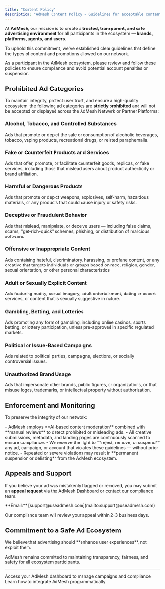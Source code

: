```yaml
---
title: "Content Policy"
description: "AdMesh Content Policy - Guidelines for acceptable content and advertising standards"
---
```


At **AdMesh**, our mission is to create a **trusted, transparent, and safe advertising environment** for all participants in the ecosystem — **brands, platforms, agents, and users**.

To uphold this commitment, we've established clear guidelines that define the types of content and promotions allowed on our network.

<Note>
As a participant in the AdMesh ecosystem, please review and follow these policies to ensure compliance and avoid potential account penalties or suspension.
</Note>

## Prohibited Ad Categories

To maintain integrity, protect user trust, and ensure a high-quality ecosystem, the following ad categories are **strictly prohibited** and will not be accepted or displayed across the AdMesh Network or Partner Platforms:

### Alcohol, Tobacco, and Controlled Substances

<Warning>
Ads that promote or depict the sale or consumption of alcoholic beverages, tobacco, vaping products, recreational drugs, or related paraphernalia.
</Warning>

### Fake or Counterfeit Products and Services

<Warning>
Ads that offer, promote, or facilitate counterfeit goods, replicas, or fake services, including those that mislead users about product authenticity or brand affiliation.
</Warning>

### Harmful or Dangerous Products

<Warning>
Ads that promote or depict weapons, explosives, self-harm, hazardous materials, or any products that could cause injury or safety risks.
</Warning>

### Deceptive or Fraudulent Behavior

<Warning>
Ads that mislead, manipulate, or deceive users — including false claims, scams, "get-rich-quick" schemes, phishing, or distribution of malicious software.
</Warning>

### Offensive or Inappropriate Content

<Warning>
Ads containing hateful, discriminatory, harassing, or profane content, or any creative that targets individuals or groups based on race, religion, gender, sexual orientation, or other personal characteristics.
</Warning>

### Adult or Sexually Explicit Content

<Warning>
Ads featuring nudity, sexual imagery, adult entertainment, dating or escort services, or content that is sexually suggestive in nature.
</Warning>

### Gambling, Betting, and Lotteries

<Warning>
Ads promoting any form of gambling, including online casinos, sports betting, or lottery participation, unless pre-approved in specific regulated markets.
</Warning>

### Political or Issue-Based Campaigns

<Warning>
Ads related to political parties, campaigns, elections, or socially controversial issues.
</Warning>

### Unauthorized Brand Usage

<Warning>
Ads that impersonate other brands, public figures, or organizations, or that misuse logos, trademarks, or intellectual property without authorization.
</Warning>

## Enforcement and Monitoring

To preserve the integrity of our network:

<Info>
- AdMesh employs **AI-based content moderation** combined with **manual reviews** to detect prohibited or misleading ads.
- All creative submissions, metadata, and landing pages are continuously scanned to ensure compliance.
- We reserve the right to **reject, remove, or suspend** any ad, campaign, or account that violates these guidelines — without prior notice.
- Repeated or severe violations may result in **permanent suspension or delisting** from the AdMesh ecosystem.
</Info>

## Appeals and Support

If you believe your ad was mistakenly flagged or removed, you may submit an **appeal request** via the AdMesh Dashboard or contact our compliance team.

<Card title="Contact Support" icon="envelope">
  **Email:** [support@useadmesh.com](mailto:support@useadmesh.com)
  
  Our compliance team will review your appeal within 2-3 business days.
</Card>

## Commitment to a Safe Ad Ecosystem

<Tip>
We believe that advertising should **enhance user experiences**, not exploit them.

AdMesh remains committed to maintaining transparency, fairness, and safety for all ecosystem participants.
</Tip>

---

<CardGroup cols={2}>
  <Card title="Dashboard" icon="chart-line" href="https://useadmesh.com">
    Access your AdMesh dashboard to manage campaigns and compliance
  </Card>
  <Card title="API Documentation" icon="code" href="/api-reference/introduction">
    Learn how to integrate AdMesh programmatically
  </Card>
</CardGroup>
